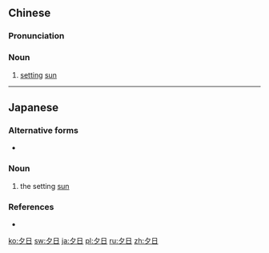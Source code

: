 ==Chinese==
{{zh-forms}}

===Pronunciation===
{{zh-pron
|m=夕rì
|cat=n
}}

===Noun===
{{zh-noun}}

# [[setting]] [[sun]]

----

==Japanese==
{{ja-kanjitab|ゆう|ひ|yomi=kun}}

===Alternative forms===
* {{l/ja|夕陽}}

===Noun===
{{ja-noun|ゆうひ}}

# the setting [[sun]]

===References===
* {{R:Shogakukan}}

[[ko:夕日]]
[[sw:夕日]]
[[ja:夕日]]
[[pl:夕日]]
[[ru:夕日]]
[[zh:夕日]]